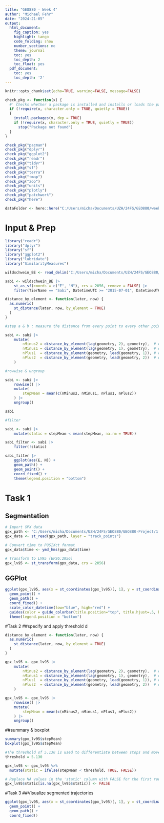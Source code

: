 ```yaml
---
title: "GEO880 - Week 4"
author: "Michael Fehr"
date: "2024-21-05"
output:
  html_document:
    fig_caption: yes
    highlight: tango
    code_folding: show
    number_sections: no
    theme: journal
    toc: yes
    toc_depth: 2
    toc_float: yes
  pdf_document:
    toc: yes
    toc_depth: '2'
---
```



```r
knitr::opts_chunk$set(echo=TRUE, warning=FALSE, message=FALSE)

```


```r

check_pkg <- function(x) {
  #' Checks whether a package is installed and installs or loads the package
  if (!require(x, character.only = TRUE, quietly = TRUE))
  {
    install.packages(x, dep = TRUE)
    if (!require(x, character.only = TRUE, quietly = TRUE))
      stop("Package not found")
  }
}

check_pkg("pacman")
check_pkg("dplyr")
check_pkg("ggplot2")
check_pkg("readr")
check_pkg("tidyr")
check_pkg("sf")
check_pkg("terra")
check_pkg("tmap")
check_pkg("zoo")
check_pkg("units")
check_pkg("plotly")
check_pkg("patchwork")
check_pkg("here")

dataFolder <- here::here("C:/Users/micha/Documents/UZH/24FS/GEO880/week4")   # Data folder
```

# Input & Prep
```r

library("readr")
library("dplyr")
library("sf")
library("ggplot2")
library("lubridate")
library("SimilarityMeasures")

wildschwein_BE <- read_delim("C:/Users/micha/Documents/UZH/24FS/GEO880/week4/Exercise4/wildschwein_BE_2056.csv", ",")

sabi <- wildschwein_BE |>
    st_as_sf(coords = c("E", "N"), crs = 2056, remove = FALSE) |>
    filter(TierName == "Sabi", DatetimeUTC >= "2015-07-01", DatetimeUTC < "2015-07-03")

distance_by_element <- function(later, now) {
  as.numeric(
    st_distance(later, now, by_element = TRUE)
  )
}

#step a & b : measure the distance from every point to every other point

sabi <- sabi |>
    mutate(
        nMinus2 = distance_by_element(lag(geometry, 2), geometry),  # distance to pos -30 minutes
        nMinus1 = distance_by_element(lag(geometry, 1), geometry),  # distance to pos -15 minutes
        nPlus1  = distance_by_element(geometry, lead(geometry, 1)), # distance to pos +15 mintues
        nPlus2  = distance_by_element(geometry, lead(geometry, 2))  # distance to pos +30 minutes
    )

#rowwise & ungroup

sabi <- sabi |>
    rowwise() |>
    mutate(
        stepMean = mean(c(nMinus2, nMinus1, nPlus1, nPlus2))
    ) |>
    ungroup()

sabi

#filter

sabi <- sabi |>
    mutate(static = stepMean < mean(stepMean, na.rm = TRUE))

sabi_filter <- sabi |>
    filter(!static)

sabi_filter |>
    ggplot(aes(E, N)) +
    geom_path() +
    geom_point() +
    coord_fixed() +
    theme(legend.position = "bottom")
```

# Task 1
## Segmentation
```r

# Import GPX data
gpx_path <- "C:/Users/micha/Documents/UZH/24FS/GEO880/GEO880-Project/1 Project Files/Data/Wanderung 4.gpx"
gpx_data <- st_read(gpx_path, layer = "track_points") 

# Convert time to POSIXct format
gpx_data$time <- ymd_hms(gpx_data$time)

# Transform to LV95 (EPSG:2056)
gpx_lv95 <- st_transform(gpx_data, crs = 2056)
```

## GGPlot
```r

ggplot(gpx_lv95, aes(x = st_coordinates(gpx_lv95)[, 1], y = st_coordinates(gpx_lv95)[, 2], color = time)) +
  geom_point() +
  geom_path() +
  coord_fixed() +
  scale_color_datetime(low="blue", high="red") +
  guides(color = guide_colorbar(title.position="top", title.hjust=.5, barwidth = unit(20, "lines"), barheight = unit(.5, "lines"))) +
  theme(legend.position = "bottom")
```

#Task 2
##specify and apply threshold d
```r
distance_by_element <- function(later, now) {
  as.numeric(
    st_distance(later, now, by_element = TRUE)
  )
}

gpx_lv95 <- gpx_lv95 |>
    mutate(
        nMinus2 = distance_by_element(lag(geometry, 2), geometry),  # distance to pos -30 minutes
        nMinus1 = distance_by_element(lag(geometry, 1), geometry),  # distance to pos -15 minutes
        nPlus1  = distance_by_element(geometry, lead(geometry, 1)), # distance to pos +15 mintues
        nPlus2  = distance_by_element(geometry, lead(geometry, 2))  # distance to pos +30 minutes
    )

gpx_lv95 <- gpx_lv95 |>
    rowwise() |>
    mutate(
        stepMean = mean(c(nMinus2, nMinus1, nPlus1, nPlus2))
    ) |>
    ungroup()
```

##summary & boxplot
```r
summary(gpx_lv95$stepMean)
boxplot(gpx_lv95$stepMean)

#The threshold of 5.130 is used to differentiate between stops and moves
threshold = 5.130

gpx_lv95 <- gpx_lv95 %>%
  mutate(static = ifelse(stepMean < threshold, TRUE, FALSE))

# Replace NA values in the 'static' column with FALSE for the first row
gpx_lv95$static[is.na(gpx_lv95$static)] <- FALSE
```

#Task 3
##Visualize segmented trajectories
```r
ggplot(gpx_lv95, aes(x = st_coordinates(gpx_lv95)[, 1], y = st_coordinates(gpx_lv95)[, 2], color = static)) +
  geom_point() +
  geom_path() +
  coord_fixed()
```

